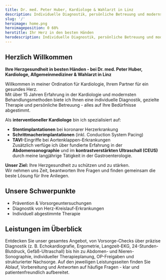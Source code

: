 ```yaml
---
title: Dr. med. Peter Huber, Kardiologe & Wahlarzt in Linz
description: Individuelle Diagnostik, persönliche Betreuung und modernste Behandlungsmethoden - für Ihre Herzgesundheit.
slug: '/'
heroimage: home.png
heroimageposition: 0 60%
herotitle: Ihr Herz in den besten Händen
herodescription: Individuelle Diagnostik, persönliche Betreuung und modernste Behandlungsmethoden - für Ihre Herzgesundheit. Vereinbaren Sie jetzt einen Termin und lassen Sie uns gemeinsam für Ihr Wohlbefinden sorgen.
---
```



## Herzlich Willkommen

**Ihre Herzgesundheit in besten Händen - bei Dr. med. Peter Huber, Kardiologe, Allgemeinmediziner & Wahlarzt in Linz**

Willkommen in meiner Ordination für Kardiologie, Ihrem Partner für ein gesundes Herz.  
Mit über 15 Jahren Erfahrung in der Kardiologie und modernsten Behandlungsmethoden biete ich Ihnen eine individuelle Diagnostik, gezielte Therapie und persönliche Betreuung - alles auf Ihre Bedürfnisse abgestimmt.

Als **interventioneller Kardiologe** bin ich spezialisiert auf:

- **Stentimplantationen** bei koronarer Herzerkrankung
- **Schrittmacherimplantationen** (inkl. Conduction System Pacing)
- **TAVI**-Eingriffe bei Aortenklappen-Erkrankungen  
  Zusätzlich verfüge ich über fundierte Erfahrung in der **Abdomensonographie** und im **kontrastverstärkten Ultraschall (CEUS)** durch meine langjährige Tätigkeit in der Gastroenterologie.

**Unser Ziel:** Ihre Herzgesundheit zu schützen und zu stärken.  
Wir nehmen uns Zeit, beantworten Ihre Fragen und finden gemeinsam die beste Lösung für Ihre Anliegen.

## Unsere Schwerpunkte

- Prävention & Vorsorgeuntersuchungen
- Diagnostik von Herz-Kreislauf-Erkrankungen
- Individuell abgestimmte Therapie

## Leistungen im Überblick

Entdecken Sie unser gesamtes Angebot, von Vorsorge-Checks über präzise Diagnostik (z. B. Echokardiografie, Ergometrie, Langzeit-EKG, 24-Stunden-Blutdruck, Gefäß-Ultraschall) bis hin zu Abdomen- und Nieren-Sonographie, individueller Therapieplanung, OP-Freigaben und strukturierter Nachsorge. Auf den jeweiligen Leistungsseiten finden Sie Ablauf, Vorbereitung und Antworten auf häufige Fragen - klar und patientenfreundlich aufbereitet.

<LinkButton text="Zur Leistungsübersicht" href="/leistungen" />

<ScheduleAppointment />
